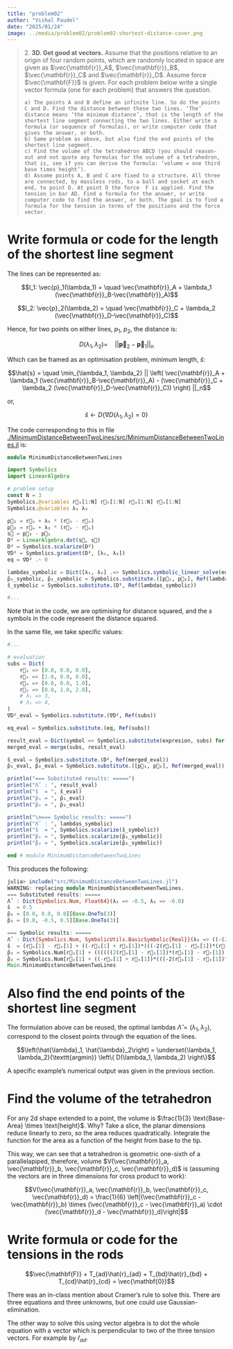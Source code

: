 ```yaml
---
title: "problem02"
author: "Vishal Paudel"
date: "2025/01/24"
image: ../media/problem02/problem02-shortest-distance-cover.png
---
```


> 2\. **3D. Get good at vectors.** Assume that the positions relative to an origin of four random points, which are randomly located in space are given as $\vec{\mathbf{r}}_A$, $\vec{\mathbf{r}}_B$, $\vec{\mathbf{r}}_C$ and $\vec{\mathbf{r}}_D$. Assume force $\vec{\mathbf{F}}$ is given. For each problem below write a single vector formula (one for each problem) that answers the question.  
> 
>     a) The points A and B define an infinite line. So do the points C and D. Find the distance between these two lines. ‘The’ distance means ‘the minimum distance’, that is the length of the shortest line segment connecting the two lines. Either write a formula (or sequence of formulas), or write computer code that gives the answer, or both.  
>     b) Same problem as above, but also find the end points of the shortest line segment.  
>     c) Find the volume of the tetrahedron ABCD (you should reason-out and not quote any formulas for the volume of a tetrahedron, that is, see if you can derive the formula: ’volume = one third base times height’).  
>     d) Assume points A, B and C are fixed to a structure. All three are connected, by massless rods, to a ball and socket at each end, to point D. At point D the force  F is applied. Find the tension in bar AD. Find a formula for the answer, or write computer code to find the answer, or both. The goal is to find a formula for the tension in terms of the positions and the force vector.

# Write formula or code for the length of the shortest line segment

The lines can be represented as:

$$l_1: \vec{p}_1(\lambda_1) = \quad \vec{\mathbf{r}}_A + \lambda_1 (\vec{\mathbf{r}}_B-\vec{\mathbf{r}}_A)$$

$$l_2: \vec{p}_2(\lambda_2) = \quad \vec{\mathbf{r}}_C + \lambda_2 (\vec{\mathbf{r}}_D-\vec{\mathbf{r}}_C)$$

Hence, for two points on either lines, $p_1$, $p_2$, the distance is:

$$D(\lambda_1, \lambda_2) = \quad \left|\left| \mathbf{\vec{p}}_2 - \mathbf{\vec{p}}_1 \right|\right|_n$$

Which can be framed as an optimisation problem, minimum length, $\hat{s}$:

$$\hat{s} = \quad \min_{\lambda_1, \lambda_2} || \left( \vec{\mathbf{r}}_A + \lambda_1 (\vec{\mathbf{r}}_B-\vec{\mathbf{r}}_A) - (\vec{\mathbf{r}}_C + \lambda_2 (\vec{\mathbf{r}}_D-\vec{\mathbf{r}}_C)) \right) ||_n$$

or,

$$\hat{s} \leftarrow D\left\{ \nabla D(\lambda_1, \lambda_2) = 0 \right\}$$

The code corresponding to this in file [./MinimumDistanceBetweenTwoLines/src/MinimumDistanceBetweenTwoLines.jl](./MinimumDistanceBetweenTwoLines/src/MinimumDistanceBetweenTwoLines.jl) is:

```julia
module MinimumDistanceBetweenTwoLines

import Symbolics
import LinearAlgebra

# problem setup
const N = 3
Symbolics.@variables r⃗ₛ[1:N] r⃗ₜ[1:N] r⃗ᵤ[1:N] r⃗ᵥ[1:N]
Symbolics.@variables λ₁ λ₂

p⃗₁ = r⃗ₛ + λ₁ * (r⃗ₜ - r⃗ₛ)
p⃗₂ = r⃗ᵤ + λ₂ * (r⃗ᵥ - r⃗ᵤ)
s⃗ = p⃗₂ - p⃗₁
D² = LinearAlgebra.dot(s⃗, s⃗)
D² = Symbolics.scalarize(D²)
∇D² = Symbolics.gradient(D², [λ₁, λ₂])
eq = ∇D² .~ 0

lambdas_symbolic = Dict([λ₁, λ₂] .=> Symbolics.symbolic_linear_solve(eq, [λ₁, λ₂]))
p̂₁_symbolic, p̂₂_symbolic = Symbolics.substitute.([p⃗₁, p⃗₂], Ref(lambdas_symbolic))
ŝ_symbolic = Symbolics.substitute.(D², Ref(lambdas_symbolic))

#...
```

Note that in the code, we are optimising for distance squared, and the $s$ symbols in the code represent the distance squared.

In the same file, we take specific values:

```julia
#...

# evaluation
subs = Dict(
    r⃗ₛ => [0.0, 0.0, 0.0],
    r⃗ₜ => [1.0, 0.0, 0.0],
    r⃗ᵤ => [0.0, 0.0, 1.0],
    r⃗ᵥ => [0.0, 1.0, 2.0],
    # λ₁ => 3,
    # λ₂ => 4,
)
∇D²_eval = Symbolics.substitute.(∇D², Ref(subs))

eq_eval = Symbolics.substitute.(eq, Ref(subs))

result_eval = Dict(symbol => Symbolics.substitute(expresion, subs) for (symbol, expresion) in lambdas_symbolic)
merged_eval = merge(subs, result_eval)

ŝ_eval = Symbolics.substitute.(D², Ref(merged_eval))
p̂₁_eval, p̂₂_eval = Symbolics.substitute.([p⃗₁, p⃗₂], Ref(merged_eval))

println("=== Substituted results: =====")
println("Λ̂  : ", result_eval)
println("ŝ  = ", ŝ_eval)
println("p̂₁ = ", p̂₁_eval)
println("p̂₂ = ", p̂₂_eval)

println("\n=== Symbolic results: =====")
println("Λ̂  : ", lambdas_symbolic)
println("ŝ  = ", Symbolics.scalarize(ŝ_symbolic))
println("p̂₁ = ", Symbolics.scalarize(p̂₁_symbolic))
println("p̂̂₂ = ", Symbolics.scalarize(p̂₂_symbolic))

end # module MinimumDistanceBetweenTwoLines
```

This produces the following:

```julia
julia> include("src/MinimumDistanceBetweenTwoLines.jl")
WARNING: replacing module MinimumDistanceBetweenTwoLines.
=== Substituted results: =====
Λ̂  : Dict{Symbolics.Num, Float64}(λ₂ => -0.5, λ₁ => -0.0)
ŝ  = 0.5
p̂₁ = [0.0, 0.0, 0.0][Base.OneTo(3)]
p̂₂ = [0.0, -0.5, 0.5][Base.OneTo(3)]

=== Symbolic results: =====
Λ̂  : Dict{Symbolics.Num, SymbolicUtils.BasicSymbolic{Real}}(λ₂ => ((-(2(r⃗ᵤ[1] - r⃗ₛ[1])*(r⃗ₛ[1] - r⃗ₜ[1]) + 2(r⃗ᵤ[2] - r⃗ₛ[2])*(r⃗ₛ[2] - r⃗ₜ[2]) + 2(r⃗ᵤ[3] - r⃗ₛ[3])*(⃗rₛ[3] - r⃗ₜ[3]))*(-2(-r⃗ᵤ[1] + r⃗ᵥ[1])*(r⃗ₛ[1] - r⃗ₜ[1]) - 2(-r⃗ᵤ[2] + r⃗ᵥ[2])*(r⃗ₛ[2] - r⃗ₜ[2]) - 2(-r⃗ᵤ[3] + r⃗ᵥ[3])*(r⃗ₛ[3] - r⃗ₜ[3]))) / (-2((r⃗ₛ[1] - r⃗ₜ[1])^2) - 2((r⃗ₛ[2] - r⃗ₜ[2])^2) - 2((r⃗ₛ[3] - r⃗ₜ[3])^2)) + 2(-r⃗ᵤ[1] + r⃗ᵥ[1])*(r⃗ᵤ[1] - r⃗ₛ[1]) + 2(-r⃗ᵤ[2] + r⃗ᵥ[2])*(r⃗ᵤ[2] - r⃗ₛ[2]) + 2(r⃗ᵤ[3] - r⃗ₛ[3])*(-r⃗ᵤ[3] + r⃗ᵥ[3])) / ((-((-2(-⃗rᵤ[1] + r⃗ᵥ[1])*(r⃗ₛ[1] - r⃗ₜ[1]) - 2(-r⃗ᵤ[2] + r⃗ᵥ[2])*(r⃗ₛ[2] - r⃗ₜ[2]) - 2(-r⃗ᵤ[3] + r⃗ᵥ[3])*(r⃗ₛ[3] - r⃗ₜ[3]))^2)) / (-2((r⃗ₛ[1] - r⃗ₜ[1])^2) - 2((r⃗ₛ[2] - r⃗ₜ[2])^2) - 2((r⃗ₛ[3] - r⃗ₜ[3])^2)) - 2((-r⃗ᵤ[1] + r⃗ᵥ[1])^2) - 2((-r⃗ᵤ[2] + r⃗ᵥ[2])^2) - 2((-r⃗ᵤ[3] + r⃗ᵥ[3])^2)), λ₁ => ((-((-(2(r⃗ᵤ[1] - r⃗ₛ[1])*(r⃗ₛ[1] - r⃗ₜ[1]) + 2(r⃗ᵤ[2] - r⃗ₛ[2])*(r⃗ₛ[2] - r⃗ₜ[2]) + 2(r⃗ᵤ[3] - r⃗ₛ[3])*(r⃗ₛ[3] - r⃗ₜ[3]))*(-2(-r⃗ᵤ[1] + r⃗ᵥ[1])*(r⃗ₛ[1] - r⃗ₜ[1]) - 2(-r⃗ᵤ[2] + r⃗ᵥ[2])*(r⃗ₛ[2] - r⃗ₜ[2]) - 2(-r⃗ᵤ[3] + r⃗ᵥ[3])*(r⃗ₛ[3] - r⃗ₜ[3]))) / (-2((r⃗ₛ[1] - r⃗ₜ[1])^2) - 2((r⃗ₛ[2] - r⃗ₜ[2])^2) - 2((r⃗ₛ[3] - r⃗ₜ[3])^2)) + 2(-r⃗ᵤ[1] + r⃗ᵥ[1])*(r⃗ᵤ[1] - r⃗ₛ[1]) + 2(-r⃗ᵤ[2] + r⃗ᵥ[2])*(r⃗ᵤ[2] - r⃗ₛ[2]) + 2(r⃗ᵤ[3] - r⃗ₛ[3])*(-r⃗ᵤ[3] + r⃗ᵥ[3]))*(-2(-r⃗ᵤ[1] + r⃗ᵥ[1])*(r⃗ₛ[1] - r⃗ₜ[1]) - 2(-r⃗ᵤ[2] + r⃗ᵥ[2])*(r⃗ₛ[2] - r⃗ₜ[2]) - 2(-r⃗ᵤ[3] + r⃗ᵥ[3])*(r⃗ₛ[3] - r⃗ₜ[3]))) / ((-((-2(-r⃗ᵤ[1] + r⃗ᵥ[1])*(r⃗ₛ[1] - r⃗ₜ[1]) - 2(-r⃗ᵤ[2] + r⃗ᵥ[2])*(r⃗ₛ[2] - r⃗ₜ[2]) - 2(-r⃗ᵤ[3] + r⃗ᵥ[3])*(r⃗ₛ[3] - r⃗ₜ[3]))^2)) / (-2((r⃗ₛ[1] - r⃗ₜ[1])^2) - 2((r⃗ₛ[2] - r⃗ₜ[2])^2) - 2((r⃗ₛ[3] - r⃗ₜ[3])^2)) - 2((-r⃗ᵤ[1] + r⃗ᵥ[1])^2) - 2((-r⃗ᵤ[2] + r⃗ᵥ[2])^2) - 2((-r⃗ᵤ[3] + r⃗ᵥ[3])^2)) + 2(r⃗ᵤ[1] - r⃗ₛ[1])*(r⃗ₛ[1] - r⃗ₜ[1]) + 2(r⃗ᵤ[2] - r⃗ₛ[2])*(r⃗ₛ[2] - r⃗ₜ[2]) + 2(r⃗ᵤ[3] - r⃗ₛ[3])*(r⃗ₛ[3] - r⃗ₜ[3])) / (-2((r⃗ₛ[1] - r⃗ₜ[1])^2) - 2((r⃗ₛ[2] - r⃗ₜ[2])^2) - 2((r⃗ₛ[3] - r⃗ₜ[3])^2)))
ŝ  = (r⃗ᵤ[1] - r⃗ₛ[1] + ((-r⃗ᵤ[1] + r⃗ᵥ[1])*(((-2(r⃗ᵤ[1] - r⃗ₛ[1])*(r⃗ₛ[1] - r⃗ₜ[1]) - 2(r⃗ᵤ[2] - r⃗ₛ[2])*(r⃗ₛ[2] - r⃗ₜ[2]) - 2(r⃗ᵤ[3] - r⃗ₛ[3])*(r⃗ₛ[3] - r⃗ₜ[3]))*(-2(-r⃗ᵤ[1] + r⃗ᵥ[1])*(r⃗ₛ[1] - r⃗ₜ[1]) - 2(-r⃗ᵤ[2] + r⃗ᵥ[2])*(r⃗ₛ[2] - r⃗ₜ[2]) - 2(-r⃗ᵤ[3] + r⃗ᵥ[3])*(r⃗ₛ[3] - r⃗ₜ[3]))) / (-2((r⃗ₛ[1] - r⃗ₜ[1])^2) - 2((r⃗ₛ[2] - r⃗ₜ[2])^2) - 2((r⃗ₛ[3] - r⃗ₜ[3])^2)) + 2(-r⃗ᵤ[1] + r⃗ᵥ[1])*(r⃗ᵤ[1] - r⃗ₛ[1]) + 2(-r⃗ᵤ[2] + r⃗ᵥ[2])*(r⃗ᵤ[2] - r⃗ₛ[2]) + 2(r⃗ᵤ[3] - r⃗ₛ[3])*(-r⃗ᵤ[3] + r⃗ᵥ[3]))) / ((-((-2(-r⃗ᵤ[1] + r⃗ᵥ[1])*(r⃗ₛ[1] - r⃗ₜ[1]) - 2(-r⃗ᵤ[2] + r⃗ᵥ[2])*(r⃗ₛ[2] - r⃗ₜ[2]) - 2(-r⃗ᵤ[3] + r⃗ᵥ[3])*(r⃗ₛ[3] - r⃗ₜ[3]))^2)) / (-2((r⃗ₛ[1] - r⃗ₜ[1])^2) - 2((r⃗ₛ[2] - r⃗ₜ[2])^2) - 2((r⃗ₛ[3] - r⃗ₜ[3])^2)) - 2((-r⃗ᵤ[1] + r⃗ᵥ[1])^2) - 2((-r⃗ᵤ[2] + r⃗ᵥ[2])^2) - 2((-r⃗ᵤ[3] + r⃗ᵥ[3])^2)) + (((((-(-2(r⃗ᵤ[1] - r⃗ₛ[1])*(r⃗ₛ[1] - r⃗ₜ[1]) - 2(r⃗ᵤ[2] - r⃗ₛ[2])*(r⃗ₛ[2] - r⃗ₜ[2]) - 2(r⃗ᵤ[3] - ⃗rₛ[3])*(r⃗ₛ[3] - r⃗ₜ[3]))*(-2(-r⃗ᵤ[1] + r⃗ᵥ[1])*(r⃗ₛ[1] - r⃗ₜ[1]) - 2(-r⃗ᵤ[2] + r⃗ᵥ[2])*(r⃗ₛ[2] - r⃗ₜ[2]) - 2(-r⃗ᵤ[3] + r⃗ᵥ[3])*(r⃗ₛ[3] - r⃗ₜ[3]))) / (-2((r⃗ₛ[1] - r⃗ₜ[1])^2) - 2((r⃗ₛ[2] - r⃗ₜ[2])^2) - 2((r⃗ₛ[3] - r⃗ₜ[3])^2)) - 2(-r⃗ᵤ[1] + r⃗ᵥ[1])*(r⃗ᵤ[1] - r⃗ₛ[1]) - 2(-r⃗ᵤ[2] + r⃗ᵥ[2])*(r⃗ᵤ[2] - r⃗ₛ[2]) - 2(r⃗ᵤ[3] - r⃗ₛ[3])*(-r⃗ᵤ[3] + r⃗ᵥ[3]))*(-2(-r⃗ᵤ[1] + r⃗ᵥ[1])*(r⃗ₛ[1] - r⃗ₜ[1]) - 2(-r⃗ᵤ[2] + r⃗ᵥ[2])*(r⃗ₛ[2] - r⃗ₜ[2]) - 2(-r⃗ᵤ[3] + r⃗ᵥ[3])*(r⃗ₛ[3] - r⃗ₜ[3]))) / ((-((-2(-r⃗ᵤ[1] + r⃗ᵥ[1])*(r⃗ₛ[1] - r⃗ₜ[1]) - 2(-r⃗ᵤ[2] + r⃗ᵥ[2])*(r⃗ₛ[2] - r⃗ₜ[2]) - 2(-r⃗ᵤ[3] + r⃗ᵥ[3])*(r⃗ₛ[3] - r⃗ₜ[3]))^2)) / (-2((r⃗ₛ[1] - r⃗ₜ[1])^2) - 2((r⃗ₛ[2] - r⃗ₜ[2])^2) - 2((r⃗ₛ[3] - r⃗ₜ[3])^2)) - 2((-r⃗ᵤ[1] + r⃗ᵥ[1])^2) - 2((-r⃗ᵤ[2] + r⃗ᵥ[2])^2) - 2((-r⃗ᵤ[3] + r⃗ᵥ[3])^2)) + 2(r⃗ᵤ[1] - r⃗ₛ[1])*(r⃗ₛ[1] - r⃗ₜ[1]) + 2(r⃗ᵤ[2] - r⃗ₛ[2])*(r⃗ₛ[2] - r⃗ₜ[2]) + 2(r⃗ᵤ[3] - r⃗ₛ[3])*(r⃗ₛ[3] - r⃗ₜ[3]))*(r⃗ₛ[1] - r⃗ₜ[1])) / (-2((r⃗ₛ[1] - r⃗ₜ[1])^2) - 2((r⃗ₛ[2] - r⃗ₜ[2])^2) - 2((r⃗ₛ[3] - r⃗ₜ[3])^2)))^2 + (r⃗ᵤ[2] - r⃗ₛ[2] + (((((-(-2(r⃗ᵤ[1] - r⃗ₛ[1])*(r⃗ₛ[1] - r⃗ₜ[1]) - 2(r⃗ᵤ[2] - r⃗ₛ[2])*(r⃗ₛ[2] - r⃗ₜ[2]) - 2(r⃗ᵤ[3] - r⃗ₛ[3])*(r⃗ₛ[3] - r⃗ₜ[3]))*(-2(-r⃗ᵤ[1] + r⃗ᵥ[1])*(r⃗ₛ[1] - r⃗ₜ[1]) - 2(-r⃗ᵤ[2] + r⃗ᵥ[2])*(r⃗ₛ[2] - r⃗ₜ[2]) - 2(-r⃗ᵤ[3] + r⃗ᵥ[3])*(r⃗ₛ[3] - r⃗ₜ[3]))) / (-2((r⃗ₛ[1] - r⃗ₜ[1])^2) - 2((r⃗ₛ[2] - r⃗ₜ[2])^2) - 2((r⃗ₛ[3] - r⃗ₜ[3])^2)) - 2(-r⃗ᵤ[1] + r⃗ᵥ[1])*(r⃗ᵤ[1] - r⃗ₛ[1]) - 2(-r⃗ᵤ[2] + r⃗ᵥ[2])*(r⃗ᵤ[2] - r⃗ₛ[2]) - 2(r⃗ᵤ[3] - r⃗ₛ[3])*(-r⃗ᵤ[3] + r⃗ᵥ[3]))*(-2(-r⃗ᵤ[1] + r⃗ᵥ[1])*(r⃗ₛ[1] - r⃗ₜ[1]) - 2(-r⃗ᵤ[2] + r⃗ᵥ[2])*(r⃗ₛ[2] - r⃗ₜ[2]) - 2(-r⃗ᵤ[3] + r⃗ᵥ[3])*(r⃗ₛ[3] - r⃗ₜ[3]))) / ((-((-2(-r⃗ᵤ[1] + r⃗ᵥ[1])*(r⃗ₛ[1] - r⃗ₜ[1]) - 2(-r⃗ᵤ[2] + r⃗ᵥ[2])*(r⃗ₛ[2] - r⃗ₜ[2]) - 2(-r⃗ᵤ[3] + r⃗ᵥ[3])*(r⃗ₛ[3] - r⃗ₜ[3]))^2)) / (-2((r⃗ₛ[1] - r⃗ₜ[1])^2) - 2((r⃗ₛ[2] - r⃗ₜ[2])^2) - 2((r⃗ₛ[3] - r⃗ₜ[3])^2)) - 2((-r⃗ᵤ[1] + r⃗ᵥ[1])^2) - 2((-r⃗ᵤ[2] + r⃗ᵥ[2])^2) - 2((-r⃗ᵤ[3] + r⃗ᵥ[3])^2)) + 2(r⃗ᵤ[1] - r⃗ₛ[1])*(r⃗ₛ[1] - r⃗ₜ[1]) + 2(r⃗ᵤ[2] - r⃗ₛ[2])*(r⃗ₛ[2] - r⃗ₜ[2]) + 2(r⃗ᵤ[3] - r⃗ₛ[3])*(r⃗ₛ[3] - r⃗ₜ[3]))*(r⃗ₛ[2] - r⃗ₜ[2])) / (-2((r⃗ₛ[1] - r⃗ₜ[1])^2) - 2((r⃗ₛ[2] - r⃗ₜ[2])^2) - 2((r⃗ₛ[3] - r⃗ₜ[3])^2)) + ((((-2(r⃗ᵤ[1] - r⃗ₛ[1])*(r⃗ₛ[1] - r⃗ₜ[1]) - 2(r⃗ᵤ[2] - r⃗ₛ[2])*(r⃗ₛ[2] - r⃗ₜ[2]) - 2(r⃗ᵤ[3] - r⃗ₛ[3])*(r⃗ₛ[3] - r⃗ₜ[3]))*(-2(-r⃗ᵤ[1] + r⃗ᵥ[1])*(r⃗ₛ[1] - r⃗ₜ[1]) - 2(-r⃗ᵤ[2] + r⃗ᵥ[2])*(r⃗ₛ[2] - r⃗ₜ[2]) - 2(-r⃗ᵤ[3] + r⃗ᵥ[3])*(r⃗ₛ[3] - r⃗ₜ[3]))) / (-2((r⃗ₛ[1] - r⃗ₜ[1])^2) - 2((r⃗ₛ[2] - r⃗ₜ[2])^2) - 2((r⃗ₛ[3] - r⃗ₜ[3])^2)) + 2(-r⃗ᵤ[1] + r⃗ᵥ[1])*(r⃗ᵤ[1] - r⃗ₛ[1]) + 2(-r⃗ᵤ[2] + r⃗ᵥ[2])*(r⃗ᵤ[2] - r⃗ₛ[2]) + 2(r⃗ᵤ[3] - r⃗ₛ[3])*(-r⃗ᵤ[3] + r⃗ᵥ[3]))*(-r⃗ᵤ[2] + r⃗ᵥ[2])) / ((-((-2(-r⃗ᵤ[1] + r⃗ᵥ[1])*(r⃗ₛ[1] - r⃗ₜ[1]) - 2(-r⃗ᵤ[2] + r⃗ᵥ[2])*(r⃗ₛ[2] - r⃗ₜ[2]) - 2(-r⃗ᵤ[3] + r⃗ᵥ[3])*(r⃗ₛ[3] - r⃗ₜ[3]))^2)) / (-2((r⃗ₛ[1] - r⃗ₜ[1])^2) - 2((r⃗ₛ[2] - r⃗ₜ[2])^2) - 2((r⃗ₛ[3] - r⃗ₜ[3])^2)) - 2((-r⃗ᵤ[1] + r⃗ᵥ[1])^2) - 2((-r⃗ᵤ[2] + r⃗ᵥ[2])^2) - 2((-r⃗ᵤ[3] + r⃗ᵥ[3])^2)))^2 + (r⃗ᵤ[3] - r⃗ₛ[3] + ((((((-2(r⃗ᵤ[1] - r⃗ₛ[1])*(r⃗ₛ[1] - r⃗ₜ[1]) - 2(r⃗ᵤ[2] - r⃗ₛ[2])*(r⃗ₛ[2] - r⃗ₜ[2]) - 2(r⃗ᵤ[3] - r⃗ₛ[3])*(r⃗ₛ[3] - r⃗ₜ[3]))*(-2(-r⃗ᵤ[1] + r⃗ᵥ[1])*(r⃗ₛ[1] - r⃗ₜ[1]) - 2(-r⃗ᵤ[2] + r⃗ᵥ[2])*(r⃗ₛ[2] - r⃗ₜ[2]) - 2(-r⃗ᵤ[3] + r⃗ᵥ[3])*(r⃗ₛ[3] - r⃗ₜ[3]))) / (-2((r⃗ₛ[1] - r⃗ₜ[1])^2) - 2((r⃗ₛ[2] - r⃗ₜ[2])^2) - 2((r⃗ₛ[3] - r⃗ₜ[3])^2)) + 2(-r⃗ᵤ[1] + r⃗ᵥ[1])*(r⃗ᵤ[1] - r⃗ₛ[1]) + 2(-r⃗ᵤ[2] + r⃗ᵥ[2])*(r⃗ᵤ[2] - r⃗ₛ[2]) + 2(r⃗ᵤ[3] - r⃗ₛ[3])*(-r⃗ᵤ[3] + r⃗ᵥ[3]))*(-2(-r⃗ᵤ[1] + r⃗ᵥ[1])*(r⃗ₛ[1] - r⃗ₜ[1]) - 2(-r⃗ᵤ[2] + r⃗ᵥ[2])*(r⃗ₛ[2] - r⃗ₜ[2]) - 2(-r⃗ᵤ[3] + r⃗ᵥ[3])*(r⃗ₛ[3] - r⃗ₜ[3]))) / ((-((-2(-r⃗ᵤ[1] + r⃗ᵥ[1])*(r⃗ₛ[1] - r⃗ₜ[1]) - 2(-r⃗ᵤ[2] + r⃗ᵥ[2])*(r⃗ₛ[2] - r⃗ₜ[2]) - 2(-r⃗ᵤ[3] + r⃗ᵥ[3])*(r⃗ₛ[3] - r⃗ₜ[3]))^2)) / (-2((r⃗ₛ[1] - r⃗ₜ[1])^2) - 2((r⃗ₛ[2] - r⃗ₜ[2])^2) - 2((r⃗ₛ[3] - r⃗ₜ[3])^2)) - 2((-r⃗ᵤ[1] + r⃗ᵥ[1])^2) - 2((-r⃗ᵤ[2] + r⃗ᵥ[2])^2) - 2((-r⃗ᵤ[3] + r⃗ᵥ[3])^2)) - 2(r⃗ᵤ[1] - r⃗ₛ[1])*(r⃗ₛ[1] - r⃗ₜ[1]) - 2(r⃗ᵤ[2] - r⃗ₛ[2])*(r⃗ₛ[2] - r⃗ₜ[2]) - 2(r⃗ᵤ[3] - r⃗ₛ[3])*(r⃗ₛ[3] - r⃗ₜ[3]))*(-r⃗ₛ[3] + r⃗ₜ[3])) / (-2((r⃗ₛ[1] - r⃗ₜ[1])^2) - 2((r⃗ₛ[2] - r⃗ₜ[2])^2) - 2((r⃗ₛ[3] - r⃗ₜ[3])^2)) + ((((-2(r⃗ᵤ[1] - r⃗ₛ[1])*(r⃗ₛ[1] - r⃗ₜ[1]) - 2(r⃗ᵤ[2] - r⃗ₛ[2])*(r⃗ₛ[2] - r⃗ₜ[2]) - 2(r⃗ᵤ[3] - r⃗ₛ[3])*(r⃗ₛ[3] - r⃗ₜ[3]))*(-2(-r⃗ᵤ[1] + r⃗ᵥ[1])*(r⃗ₛ[1] - r⃗ₜ[1]) - 2(-r⃗ᵤ[2] + r⃗ᵥ[2])*(r⃗ₛ[2] - r⃗ₜ[2]) - 2(-r⃗ᵤ[3] + r⃗ᵥ[3])*(r⃗ₛ[3] - r⃗ₜ[3]))) / (-2((r⃗ₛ[1] - r⃗ₜ[1])^2) - 2((r⃗ₛ[2] - r⃗ₜ[2])^2) - 2((r⃗ₛ[3] - r⃗ₜ[3])^2)) + 2(-r⃗ᵤ[1] + r⃗ᵥ[1])*(r⃗ᵤ[1] - r⃗ₛ[1]) + 2(-r⃗ᵤ[2] + r⃗ᵥ[2])*(r⃗ᵤ[2] - r⃗ₛ[2]) + 2(r⃗ᵤ[3] - r⃗ₛ[3])*(-r⃗ᵤ[3] + r⃗ᵥ[3]))*(-r⃗ᵤ[3] + r⃗ᵥ[3])) / ((-((-2(-r⃗ᵤ[1] + r⃗ᵥ[1])*(r⃗ₛ[1] - r⃗ₜ[1]) - 2(-r⃗ᵤ[2] + r⃗ᵥ[2])*(r⃗ₛ[2] - r⃗ₜ[2]) - 2(-r⃗ᵤ[3] + r⃗ᵥ[3])*(r⃗ₛ[3] - r⃗ₜ[3]))^2)) / (-2((r⃗ₛ[1] - r⃗ₜ[1])^2) - 2((r⃗ₛ[2] - r⃗ₜ[2])^2) - 2((r⃗ₛ[3] - r⃗ₜ[3])^2)) - 2((-r⃗ᵤ[1] + r⃗ᵥ[1])^2) - 2((-r⃗ᵤ[2] + r⃗ᵥ[2])^2) - 2((-r⃗ᵤ[3] + r⃗ᵥ[3])^2)))^2
p̂₁ = Symbolics.Num[r⃗ₛ[1] + ((((((2(r⃗ᵤ[1] - r⃗ₛ[1])*(r⃗ₛ[1] - r⃗ₜ[1]) + 2(r⃗ᵤ[2] - r⃗ₛ[2])*(r⃗ₛ[2] - r⃗ₜ[2]) + 2(r⃗ᵤ[3] - r⃗ₛ[3])*(r⃗ₛ[3] - r⃗ₜ[3]))*(-2(-r⃗ᵤ[1] + r⃗ᵥ[1])*(⃗rₛ[1] - r⃗ₜ[1]) - 2(-r⃗ᵤ[2] + r⃗ᵥ[2])*(r⃗ₛ[2] - r⃗ₜ[2]) - 2(-r⃗ᵤ[3] + r⃗ᵥ[3])*(r⃗ₛ[3] - r⃗ₜ[3]))) / (-2((r⃗ₛ[1] - r⃗ₜ[1])^2) - 2((r⃗ₛ[2] - r⃗ₜ[2])^2) - 2((r⃗ₛ[3] - r⃗ₜ[3])^2)) - 2(-r⃗ᵤ[1] + r⃗ᵥ[1])*(r⃗ᵤ[1] - r⃗ₛ[1]) - 2(-r⃗ᵤ[2] + r⃗ᵥ[2])*(r⃗ᵤ[2] - r⃗ₛ[2]) - 2(r⃗ᵤ[3] - r⃗ₛ[3])*(-r⃗ᵤ[3] + r⃗ᵥ[3]))*(-2(-r⃗ᵤ[1] + r⃗ᵥ[1])*(r⃗ₛ[1] - r⃗ₜ[1]) - 2(-r⃗ᵤ[2] + r⃗ᵥ[2])*(r⃗ₛ[2] - r⃗ₜ[2]) - 2(-r⃗ᵤ[3] + r⃗ᵥ[3])*(r⃗ₛ[3] - r⃗ₜ[3]))) / ((-((-2(-r⃗ᵤ[1] + r⃗ᵥ[1])*(r⃗ₛ[1] - r⃗ₜ[1]) - 2(-r⃗ᵤ[2] + r⃗ᵥ[2])*(r⃗ₛ[2] - r⃗ₜ[2]) - 2(-r⃗ᵤ[3] + r⃗ᵥ[3])*(r⃗ₛ[3] - r⃗ₜ[3]))^2)) / (-2((r⃗ₛ[1] - r⃗ₜ[1])^2) - 2((r⃗ₛ[2] - r⃗ₜ[2])^2) - 2((r⃗ₛ[3] - r⃗ₜ[3])^2)) - 2((-r⃗ᵤ[1] + r⃗ᵥ[1])^2) - 2((-r⃗ᵤ[2] + r⃗ᵥ[2])^2) - 2((-r⃗ᵤ[3] + r⃗ᵥ[3])^2)) + 2(r⃗ᵤ[1] - r⃗ₛ[1])*(r⃗ₛ[1] - r⃗ₜ[1]) + 2(r⃗ᵤ[2] - r⃗ₛ[2])*(r⃗ₛ[2] - r⃗ₜ[2]) + 2(r⃗ᵤ[3] - r⃗ₛ[3])*(r⃗ₛ[3] - r⃗ₜ[3]))*(-r⃗ₛ[1] + r⃗ₜ[1])) / (-2((r⃗ₛ[1] - r⃗ₜ[1])^2) - 2((r⃗ₛ[2] - r⃗ₜ[2])^2) - 2((r⃗ₛ[3] - r⃗ₜ[3])^2)), r⃗ₛ[2] + ((((((2(r⃗ᵤ[1] - r⃗ₛ[1])*(r⃗ₛ[1] - r⃗ₜ[1]) + 2(r⃗ᵤ[2] - r⃗ₛ[2])*(r⃗ₛ[2] - r⃗ₜ[2]) + 2(r⃗ᵤ[3] - r⃗ₛ[3])*(r⃗ₛ[3] - r⃗ₜ[3]))*(-2(-r⃗ᵤ[1] + r⃗ᵥ[1])*(r⃗ₛ[1] - r⃗ₜ[1]) - 2(-r⃗ᵤ[2] + r⃗ᵥ[2])*(r⃗ₛ[2] - r⃗ₜ[2]) - 2(-r⃗ᵤ[3] + r⃗ᵥ[3])*(r⃗ₛ[3] - r⃗ₜ[3]))) / (-2((r⃗ₛ[1] - r⃗ₜ[1])^2) - 2((r⃗ₛ[2] - r⃗ₜ[2])^2) - 2((r⃗ₛ[3] - r⃗ₜ[3])^2)) - 2(-r⃗ᵤ[1] + r⃗ᵥ[1])*(r⃗ᵤ[1] - r⃗ₛ[1]) - 2(-r⃗ᵤ[2] + r⃗ᵥ[2])*(r⃗ᵤ[2] - r⃗ₛ[2]) - 2(r⃗ᵤ[3] - r⃗ₛ[3])*(-r⃗ᵤ[3] + r⃗ᵥ[3]))*(-2(-r⃗ᵤ[1] + r⃗ᵥ[1])*(r⃗ₛ[1] - r⃗ₜ[1]) - 2(-r⃗ᵤ[2] + r⃗ᵥ[2])*(r⃗ₛ[2] - r⃗ₜ[2]) - 2(-r⃗ᵤ[3] + r⃗ᵥ[3])*(r⃗ₛ[3] - r⃗ₜ[3]))) / ((-((-2(-r⃗ᵤ[1] + r⃗ᵥ[1])*(r⃗ₛ[1] - r⃗ₜ[1]) - 2(-r⃗ᵤ[2] + r⃗ᵥ[2])*(r⃗ₛ[2] - ⃗rₜ[2]) - 2(-r⃗ᵤ[3] + r⃗ᵥ[3])*(r⃗ₛ[3] - r⃗ₜ[3]))^2)) / (-2((r⃗ₛ[1] - r⃗ₜ[1])^2) - 2((r⃗ₛ[2] - r⃗ₜ[2])^2) - 2((r⃗ₛ[3] - r⃗ₜ[3])^2)) - 2((-r⃗ᵤ[1] + r⃗ᵥ[1])^2) - 2((-r⃗ᵤ[2] + r⃗ᵥ[2])^2) - 2((-r⃗ᵤ[3] + r⃗ᵥ[3])^2)) + 2(r⃗ᵤ[1] - r⃗ₛ[1])*(r⃗ₛ[1] - r⃗ₜ[1]) + 2(r⃗ᵤ[2] - r⃗ₛ[2])*(r⃗ₛ[2] - r⃗ₜ[2]) + 2(r⃗ᵤ[3] - r⃗ₛ[3])*(r⃗ₛ[3] - r⃗ₜ[3]))*(-r⃗ₛ[2] + r⃗ₜ[2])) / (-2((r⃗ₛ[1] - r⃗ₜ[1])^2) - 2((r⃗ₛ[2] - r⃗ₜ[2])^2) - 2((r⃗ₛ[3] - r⃗ₜ[3])^2)), r⃗ₛ[3] + ((((((2(r⃗ᵤ[1] - r⃗ₛ[1])*(r⃗ₛ[1] - r⃗ₜ[1]) + 2(r⃗ᵤ[2] - r⃗ₛ[2])*(r⃗ₛ[2] - r⃗ₜ[2]) + 2(r⃗ᵤ[3] - r⃗ₛ[3])*(r⃗ₛ[3] - r⃗ₜ[3]))*(-2(-r⃗ᵤ[1] + r⃗ᵥ[1])*(r⃗ₛ[1] - r⃗ₜ[1]) - 2(-r⃗ᵤ[2] + r⃗ᵥ[2])*(r⃗ₛ[2] - r⃗ₜ[2]) - 2(-r⃗ᵤ[3] + r⃗ᵥ[3])*(r⃗ₛ[3] - r⃗ₜ[3]))) / (-2((r⃗ₛ[1] - r⃗ₜ[1])^2) - 2((r⃗ₛ[2] - r⃗ₜ[2])^2) - 2((r⃗ₛ[3] - r⃗ₜ[3])^2)) - 2(-r⃗ᵤ[1] + r⃗ᵥ[1])*(r⃗ᵤ[1] - r⃗ₛ[1]) - 2(-r⃗ᵤ[2] + r⃗ᵥ[2])*(r⃗ᵤ[2] - r⃗ₛ[2]) - 2(r⃗ᵤ[3] - r⃗ₛ[3])*(-r⃗ᵤ[3] + r⃗ᵥ[3]))*(-2(-r⃗ᵤ[1] + r⃗ᵥ[1])*(r⃗ₛ[1] - r⃗ₜ[1]) - 2(-r⃗ᵤ[2] + r⃗ᵥ[2])*(r⃗ₛ[2] - r⃗ₜ[2]) - 2(-r⃗ᵤ[3] + r⃗ᵥ[3])*(r⃗ₛ[3] - r⃗ₜ[3]))) / ((-((-2(-r⃗ᵤ[1] + r⃗ᵥ[1])*(r⃗ₛ[1] - r⃗ₜ[1]) - 2(-r⃗ᵤ[2] + r⃗ᵥ[2])*(r⃗ₛ[2] - r⃗ₜ[2]) - 2(-r⃗ᵤ[3] + r⃗ᵥ[3])*(r⃗ₛ[3] - r⃗ₜ[3]))^2)) / (-2((r⃗ₛ[1] - r⃗ₜ[1])^2) - 2((r⃗ₛ[2] - r⃗ₜ[2])^2) - 2((r⃗ₛ[3] - r⃗ₜ[3])^2)) - 2((-r⃗ᵤ[1] + r⃗ᵥ[1])^2) - 2((-r⃗ᵤ[2] + r⃗ᵥ[2])^2) - 2((-r⃗ᵤ[3] + r⃗ᵥ[3])^2)) + 2(r⃗ᵤ[1] - r⃗ₛ[1])*(r⃗ₛ[1] - r⃗ₜ[1]) + 2(r⃗ᵤ[2] - r⃗ₛ[2])*(r⃗ₛ[2] - r⃗ₜ[2]) + 2(r⃗ᵤ[3] - r⃗ₛ[3])*(r⃗ₛ[3] - r⃗ₜ[3]))*(-r⃗ₛ[3] + r⃗ₜ[3])) / (-2((r⃗ₛ[1] - r⃗ₜ[1])^2) - 2((r⃗ₛ[2] - r⃗ₜ[2])^2) - 2((r⃗ₛ[3] - r⃗ₜ[3])^2))]
p̂̂₂ = Symbolics.Num[r⃗ᵤ[1] + ((-r⃗ᵤ[1] + r⃗ᵥ[1])*(((-2(r⃗ᵤ[1] - r⃗ₛ[1])*(r⃗ₛ[1] - r⃗ₜ[1]) - 2(r⃗ᵤ[2] - r⃗ₛ[2])*(r⃗ₛ[2] - r⃗ₜ[2]) - 2(r⃗ᵤ[3] - r⃗ₛ[3])*(r⃗ₛ[3] - r⃗ₜ[3]))*(-2(-⃗rᵤ[1] + r⃗ᵥ[1])*(r⃗ₛ[1] - r⃗ₜ[1]) - 2(-r⃗ᵤ[2] + r⃗ᵥ[2])*(r⃗ₛ[2] - r⃗ₜ[2]) - 2(-r⃗ᵤ[3] + r⃗ᵥ[3])*(r⃗ₛ[3] - r⃗ₜ[3]))) / (-2((r⃗ₛ[1] - r⃗ₜ[1])^2) - 2((r⃗ₛ[2] - r⃗ₜ[2])^2) - 2((r⃗ₛ[3] - r⃗ₜ[3])^2)) + 2(-r⃗ᵤ[1] + r⃗ᵥ[1])*(r⃗ᵤ[1] - r⃗ₛ[1]) + 2(-r⃗ᵤ[2] + r⃗ᵥ[2])*(r⃗ᵤ[2] - r⃗ₛ[2]) + 2(r⃗ᵤ[3] - r⃗ₛ[3])*(-r⃗ᵤ[3] + r⃗ᵥ[3]))) / ((-((-2(-r⃗ᵤ[1] + r⃗ᵥ[1])*(r⃗ₛ[1] - r⃗ₜ[1]) - 2(-r⃗ᵤ[2] + r⃗ᵥ[2])*(r⃗ₛ[2] - r⃗ₜ[2]) - 2(-r⃗ᵤ[3] + r⃗ᵥ[3])*(r⃗ₛ[3] - r⃗ₜ[3]))^2)) / (-2((r⃗ₛ[1] - r⃗ₜ[1])^2) - 2((r⃗ₛ[2] - r⃗ₜ[2])^2) - 2((r⃗ₛ[3] - r⃗ₜ[3])^2)) - 2((-r⃗ᵤ[1] + r⃗ᵥ[1])^2) - 2((-r⃗ᵤ[2] + r⃗ᵥ[2])^2) - 2((-r⃗ᵤ[3] + r⃗ᵥ[3])^2)), r⃗ᵤ[2] + ((((-2(r⃗ᵤ[1] - r⃗ₛ[1])*(r⃗ₛ[1] - r⃗ₜ[1]) - 2(r⃗ᵤ[2] - r⃗ₛ[2])*(r⃗ₛ[2] - r⃗ₜ[2]) - 2(r⃗ᵤ[3] - r⃗ₛ[3])*(r⃗ₛ[3] - r⃗ₜ[3]))*(-2(-r⃗ᵤ[1] + r⃗ᵥ[1])*(r⃗ₛ[1] - r⃗ₜ[1]) - 2(-r⃗ᵤ[2] + r⃗ᵥ[2])*(r⃗ₛ[2] - r⃗ₜ[2]) - 2(-r⃗ᵤ[3] + r⃗ᵥ[3])*(r⃗ₛ[3] - r⃗ₜ[3]))) / (-2((r⃗ₛ[1] - r⃗ₜ[1])^2) - 2((r⃗ₛ[2] - r⃗ₜ[2])^2) - 2((r⃗ₛ[3] - r⃗ₜ[3])^2)) + 2(-r⃗ᵤ[1] + r⃗ᵥ[1])*(r⃗ᵤ[1] - r⃗ₛ[1]) + 2(-r⃗ᵤ[2] + r⃗ᵥ[2])*(r⃗ᵤ[2] - r⃗ₛ[2]) + 2(r⃗ᵤ[3] - r⃗ₛ[3])*(-r⃗ᵤ[3] + r⃗ᵥ[3]))*(-r⃗ᵤ[2] + r⃗ᵥ[2])) / ((-((-2(-r⃗ᵤ[1] + r⃗ᵥ[1])*(r⃗ₛ[1] - r⃗ₜ[1]) - 2(-r⃗ᵤ[2] + r⃗ᵥ[2])*(r⃗ₛ[2] - r⃗ₜ[2]) - 2(-r⃗ᵤ[3] + r⃗ᵥ[3])*(r⃗ₛ[3] - r⃗ₜ[3]))^2)) / (-2((r⃗ₛ[1] - r⃗ₜ[1])^2) - 2((r⃗ₛ[2] - r⃗ₜ[2])^2) - 2((r⃗ₛ[3] - r⃗ₜ[3])^2)) - 2((-r⃗ᵤ[1] + r⃗ᵥ[1])^2) - 2((-r⃗ᵤ[2] + r⃗ᵥ[2])^2) - 2((-r⃗ᵤ[3] + r⃗ᵥ[3])^2)), r⃗ᵤ[3] + ((((-2(r⃗ᵤ[1] - r⃗ₛ[1])*(r⃗ₛ[1] - r⃗ₜ[1]) - 2(r⃗ᵤ[2] - r⃗ₛ[2])*(r⃗ₛ[2] - r⃗ₜ[2]) - 2(r⃗ᵤ[3] - r⃗ₛ[3])*(r⃗ₛ[3] - r⃗ₜ[3]))*(-2(-r⃗ᵤ[1] + r⃗ᵥ[1])*(r⃗ₛ[1] - r⃗ₜ[1]) - 2(-r⃗ᵤ[2] + r⃗ᵥ[2])*(r⃗ₛ[2] - r⃗ₜ[2]) - 2(-r⃗ᵤ[3] + r⃗ᵥ[3])*(r⃗ₛ[3] - r⃗ₜ[3]))) / (-2((r⃗ₛ[1] - r⃗ₜ[1])^2) - 2((r⃗ₛ[2] - r⃗ₜ[2])^2) - 2((r⃗ₛ[3] - r⃗ₜ[3])^2)) + 2(-r⃗ᵤ[1] + r⃗ᵥ[1])*(r⃗ᵤ[1] - r⃗ₛ[1]) + 2(-r⃗ᵤ[2] + r⃗ᵥ[2])*(r⃗ᵤ[2] - r⃗ₛ[2]) + 2(r⃗ᵤ[3] - r⃗ₛ[3])*(-r⃗ᵤ[3] + r⃗ᵥ[3]))*(-r⃗ᵤ[3] + r⃗ᵥ[3])) / ((-((-2(-r⃗ᵤ[1] + r⃗ᵥ[1])*(r⃗ₛ[1] - r⃗ₜ[1]) - 2(-r⃗ᵤ[2] + r⃗ᵥ[2])*(r⃗ₛ[2] - r⃗ₜ[2]) - 2(-r⃗ᵤ[3] + r⃗ᵥ[3])*(r⃗ₛ[3] - r⃗ₜ[3]))^2)) / (-2((r⃗ₛ[1] - r⃗ₜ[1])^2) - 2((r⃗ₛ[2] - r⃗ₜ[2])^2) - 2((r⃗ₛ[3] - r⃗ₜ[3])^2)) - 2((-r⃗ᵤ[1] + r⃗ᵥ[1])^2) - 2((-r⃗ᵤ[2] + r⃗ᵥ[2])^2) - 2((-r⃗ᵤ[3] + r⃗ᵥ[3])^2))]
Main.MinimumDistanceBetweenTwoLines
```

# Also find the end points of the shortest line segment

The formulation above can be reused, the optimal lambdas $\hat{\Lambda} = (\lambda_1, \lambda_2)$, correspond to the closest points through the equation of the lines.

$$\left(\hat{\lambda}_1, \hat{\lambda}_2\right) = \underset{\lambda_1, \lambda_2}{\texttt{argmin}} \left\{ D(\lambda_1, \lambda_2) \right\}$$

A specific example's numerical output was given in the previous section.

# Find the volume of the tetrahedron

For any 2d shape extended to a point, the volume is $\frac{1}{3} \text{Base-Area} \times \text{height}$. Why? Take a slice, the planar dimensions reduce linearly to zero, so the area reduces quadratically. Integrate the function for the area as a function of the height from base to the tip.

This way, we can see that a tetrahedron is geometric one-sixth of a parallelapiped, therefore, volume $V(\vec{\mathbf{r}}_a, \vec{\mathbf{r}}_b, \vec{\mathbf{r}}_c, \vec{\mathbf{r}}_d)$ is (assuming the vectors are in three dimensions for cross product to work):

$$V(\vec{\mathbf{r}}_a, \vec{\mathbf{r}}_b, \vec{\mathbf{r}}_c, \vec{\mathbf{r}}_d) = \frac{1}{6} \left|(\vec{\mathbf{r}}_c - \vec{\mathbf{r}}_b) \times (\vec{\mathbf{r}}_c - \vec{\mathbf{r}}_a) \cdot (\vec{\mathbf{r}}_d - \vec{\mathbf{r}}_d)\right|$$

# Write formula or code for the tensions in the rods

$$\vec{\mathbf{F}} + T_{ad}\hat{r}_{ad} + T_{bd}\hat{r}_{bd} + T_{cd}\hat{r}_{cd} = \vec{\mathbf{0}}$$

There was an in-class mention about Cramer's rule to solve this. There are three equations and three unknowns, but one could use Gaussian-elimination.

The other way to solve this using vector algebra is to dot the whole equation with a vector which is perpendicular to two of the three tension vectors. For example by $\hat{r}_{ad}$.
